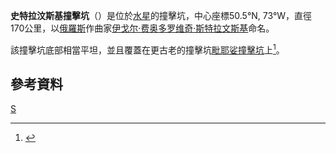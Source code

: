 {{NoteTA
|1=zh-cn:斯特拉文斯基; zh-tw:史特拉汶斯基;
|2=zh-cn:伊戈尔·费奥多罗维奇·斯特拉文斯基; zh-tw:伊果·費奧多羅維奇·史特拉汶斯基;
}}
{{Infobox crater
| title       = 史特拉汶斯基
| image       = Vyasa Stravinsky Rubens CN0131774338M web.png
| image_size  = 200px
| globe       = 水星
| coordinates = {{coord|50.5|N|73|W|globe:mercury_type:landmark|display=inline,title}}
| diameter    = {{convert|170|km}}
| eponym      = [[伊戈尔·费奥多罗维奇·斯特拉文斯基|伊戈尔·费奥多罗维奇·斯特拉文斯基]]
}}
'''史特拉汶斯基撞擊坑'''（{{lang-en|Stravinsky}}）是位於[[水星|水星]]的撞擊坑，中心座標50.5°N, 73°W，直徑170公里，以[[俄羅斯|俄羅斯]]作曲家[[伊戈尔·费奥多罗维奇·斯特拉文斯基|伊戈尔·费奥多罗维奇·斯特拉文斯基]]命名。

該撞擊坑底部相當平坦，並且覆蓋在更古老的撞擊坑[[毗耶娑撞擊坑|毗耶娑撞擊坑]]上<ref>{{Cite web |url=http://photojournal.jpl.nasa.gov/catalog/PIA12035 |title=PIA12035: A Rough and Tumble World |accessdate=2013-06-25 |archive-date=2011-01-13 |archive-url=https://web.archive.org/web/20110113194822/http://photojournal.jpl.nasa.gov/catalog/PIA12035 |dead-url=no }}</ref>。

==參考資料==
{{reflist}}

{{crater-stub}}

[[Category:水星隕石坑|S]]

{{Mercury-planet-stub}}
